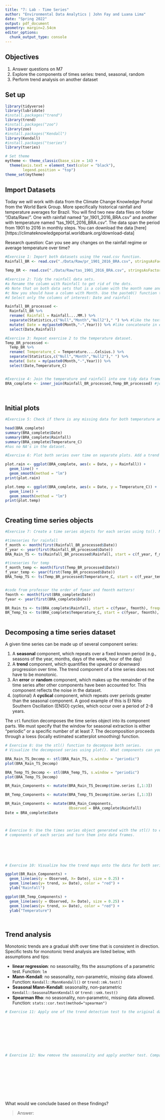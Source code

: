 ```yaml
---
title: "7: Lab - Time Series"
author: "Environmental Data Analytics | John Fay and Luana Lima"
date: "Spring 2022"
output: pdf_document
geometry: margin=2.54cm
editor_options: 
  chunk_output_type: console
---
```


## Objectives
1. Answer questions on M7
2. Explore the components of times series: trend, seasonal, random
3. Perform trend analysis on another dataset

## Set up

```r

library(tidyverse)
library(lubridate)
#install.packages("trend")
library(trend)
#install.packages("zoo")
library(zoo)
#install.packages("Kendall")
library(Kendall)
#install.packages("tseries")
library(tseries)

# Set theme
mytheme <- theme_classic(base_size = 14) +
  theme(axis.text = element_text(color = "black"), 
        legend.position = "top")
theme_set(mytheme)
```

## Import Datasets

Today we will work with data from the Climate Change Knowledge Portal from the World Bank Group. More specifically historical rainfall and temperature averages for Brazil. You will find two new data files on folder "/Data/Raw/". One with rainfall named "pr_1901_2016_BRA.csv" and another with temperature named "tas_1901_2016_BRA.csv". The data span the period from 1901 to 2016 in monthly steps. You can download the data [here][https://climateknowledgeportal.worldbank.org/download-data]

Research question: Can you see any changes on the rainfall regime or average temperature over time?

```r
#Exercise 1: Import both datasets using the read.csv function.
Rainfall_BR <- read.csv("./Data/Raw/pr_1901_2016_BRA.csv", stringsAsFactors = TRUE)

Temp_BR <- read.csv("./Data/Raw/tas_1901_2016_BRA.csv", stringsAsFactors = TRUE)

#Exercise 2: Tidy the rainfall data sets.
#a Rename the column with Rainfall to get rid of the dots.
#b Note that on both data sets that is a column with the month name and average. Convert it to a Month column by separating the string, i.e., month in one column and the word "Average" on another. Hint: use the separate() function in the pipe.
#c Now you should have a column with Month. Use the paste0() function to paste month and year together and create a date object.
#d Select only the columns of interest: Date and rainfall

Rainfall_BR_processed <-
  Rainfall_BR %>% 
  rename( Rainfall = Rainfall....MM.) %>% 
  separate(Statistics,c("Null","Month","Null2")," ") %>% #like the text to columns code in excel, the space is the delimiter. null2 is just the word average. saw a space in the statistics column before month so needed 3 columns to decatenate. 
  mutate( Date = my(paste0(Month,"-",Year))) %>% #like concatenate in excel
  select(Date,Rainfall)

#Exercise 3: Repeat exercise 2 to the temperature dataset.
Temp_BR_processed <-
  Temp_BR %>% 
  rename( Temperature_C = Temperature....Celsius.) %>% 
  separate(Statistics,c("Null","Month","Null2")," ") %>% 
  mutate( Date = my(paste0(Month,"-",Year))) %>% 
  select(Date,Temperature_C)  


#Exercise 4: Join the temperature and rainfall into one tidy data frame with 3 columns: Date, Rainfall and Temperature.
BRA_complete <- inner_join(Rainfall_BR_processed,Temp_BR_processed) #joined by date
  
           
```


## Initial plots

```r

#Exercise 5: Check if there is any missing data for both temperature and rainfall series.

head(BRA_complete)
summary(BRA_complete$Date)
summary(BRA_complete$Rainfall)
summary(BRA_complete$Temperature_C)
#has no NA's in the dataset. 

#Exercise 6: Plot both series over time on separate plots. Add a trend line using geom_smooth(). Can you say something about the trend just by visualizing the data?

plot.rain <- ggplot(BRA_complete, aes(x = Date, y = Rainfall)) + 
  geom_line() + 
  geom_smooth(method = "lm")
print(plot.rain)

plot.temp <- ggplot(BRA_complete, aes(x = Date, y = Temperature_C)) + 
  geom_line() + 
  geom_smooth(method = "lm")
print(plot.temp)



```

## Creating time series objects

```r
#Exercise 7: Create a time series objects for each series using ts(). Make sure you specify the starting point and frequency.

#timeseries for rainfall
f_month <- month(first(Rainfall_BR_processed$Date))
f_year <- year(first(Rainfall_BR_processed$Date))
BRA_Rain_TS <- ts(Rainfall_BR_processed$Rainfall, start = c(f_year, f_month), frequency = 12)

#tineseries for temp
f_month_temp <- month(first(Temp_BR_processed$Date))
f_year_temp <- year(first(Temp_BR_processed$Date))
BRA_Temp_TS <- ts(Temp_BR_processed$Temperature_C, start = c(f_year_temp, f_month_temp), frequency = 12)


#code from professor the order of fyear and fmonth matters! 
fmonth <- month(first(BRA_complete$Date))
fyear <- year(first(BRA_complete$Date))

BR_Rain_ts <- ts(BRA_complete$Rainfall, start = c(fyear, fmonth), frequency = 12)
BR_Temp_ts <- ts(BRA_complete$Temperature_C, start = c(fyear, fmonth), frequency = 12)



```


## Decomposing a time series dataset

A given time series can be made up of several component series: 

1. A **seasonal** component, which repeats over a fixed known period (e.g., seasons of the year, months, days of the week, hour of the day)
2. A **trend** component, which quantifies the upward or downward progression over time. The trend component of a time series does not have to be monotonic.
3. An **error** or **random** component, which makes up the remainder of the time series after other components have been accounted for. This component reflects the noise in the dataset. 
4. (optional) A **cyclical** component, which repeats over periods greater than the seasonal component. A good example of this is El Niño Southern Oscillation (ENSO) cycles, which occur over a period of 2-8 years.


The `stl` function decomposes the time series object into its component parts. We must specify that the window for seasonal extraction is either "periodic" or a specific number of at least 7. The decomposition proceeds through a loess (locally estimated scatterplot smoothing) function.

```r

# Exercise 8: Use the stl() function to decompose both series. 
# Visualize the decomposed series using plot(). What components can you identify?

BRA_Rain_TS_Decomp <- stl(BRA_Rain_TS, s.window = "periodic")
plot(BRA_Rain_TS_Decomp)

BRA_Temp_TS_Decomp <- stl(BRA_Temp_TS, s.window = "periodic")
plot(BRA_Temp_TS_Decomp)

BR_Rain_Components <- mutate(BRA_Rain_TS_Decomp$time.series [,1:3])

BR_Temp_Components <- mutate(BRA_Temp_TS_Decomp$time.series [,1:3])

BR_Rain_Components <- mutate(BRA_Rain_Components,
                             Observed = BRA_complete$Rainfall)
Date = BRA_complete$Date



# Exercise 9: Use the times series object generated with the stl() to extract the 
# components of each series and turn them into data frames.






# Exercise 10: Visualize how the trend maps onto the data for both series

ggplot(BR_Rain_Components) +
  geom_line(aes(y = Observed, X= Date), size = 0.25) + 
  geom_line(aes(y= trend, x= Date), color = "red") + 
  ylab("Rainfall")

ggplot(BR_Temp_Components) +
  geom_line(aes(y = Observed, X= Date), size = 0.25) + 
  geom_line(aes(y= trend, x= Date), color = "red") + 
  ylab("Temperature")




```


## Trend analysis

Monotonic trends are a gradual shift over time that is consistent in direction. Specific tests for monotonic trend analysis are listed below, with assumptions and tips: 

* **linear regression**: no seasonality, fits the assumptions of a parametric test. Function: `lm`
* **Mann-Kendall**: no seasonality, non-parametric, missing data allowed. Function: `Kendall::MannKendall()` or `trend::mk.test()`
* **Seasonal Mann-Kendall**: seasonality, non-parametric `Kendall::SeasonalMannKendall` or `trend::smk.test()`
* **Spearman Rho**: no seasonality, non-parametric, missing data allowed. Function: `stats::cor.test(method="spearman")`


```r

# Exercise 11: Apply one of the trend detection test to the original data set. Remember that the data has seasonal component, which test can be applied in this case?









# Exercise 12: Now remove the seasonality and apply another test. Compare the results with what you obtained on Exercise 9.











```

What would we conclude based on these findings? 

> Answer:



